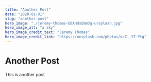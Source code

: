 ---
title: "Another Post"
date: "2020-01-01"
slug: "another-post"
hero_image: "./jeremy-thomas-E0AHdsENmDg-unsplash.jpg"
hero_image_alt: "a sky"
hero_image_credit_text: "Jeremy Thomas"
hero_image_credit_link: "https://unsplash.com/photos/ocZ-_Y7-Ptg"
---
# Another Post
This is another post